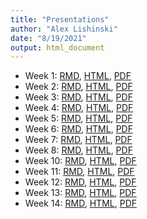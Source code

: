 ```yaml
---
title: "Presentations"
author: "Alex Lishinski"
date: "8/19/2021"
output: html_document
---
```


- Week 1: [RMD](https://github.com/making-data-science-count/s21-intro-to-data-sci-methods-in-ed/blob/main/presentations-week-1.Rmd), [HTML](slides/presentations-week-1.html), [PDF](slides/presentations-week-1.pdf)
- Week 2: [RMD](https://github.com/making-data-science-count/s21-intro-to-data-sci-methods-in-ed/blob/main/slides/presentations-week-2.Rmd), [HTML](slides/presentations-week-2.html), [PDF](slides/presentations-week-2.pdf)
- Week 3: [RMD](https://github.com/making-data-science-count/s21-intro-to-data-sci-methods-in-ed/blob/main/slides/presentations-week-3.Rmd), [HTML](slides/presentations-week-3.html), [PDF](slides/presentations-week-3.pdf)
- Week 4: [RMD](https://github.com/making-data-science-count/s21-intro-to-data-sci-methods-in-ed/blob/main/slides/presentations-week-4.Rmd), [HTML](slides/presentations-week-4.html), [PDF](slides/presentations-week-4.pdf)
- Week 5: [RMD](https://github.com/making-data-science-count/s21-intro-to-data-sci-methods-in-ed/blob/main/slides/presentations-week-5.Rmd), [HTML](slides/presentations-week-5.html), [PDF](slides/presentations-week-5.pdf)
- Week 6: [RMD](https://github.com/making-data-science-count/s21-intro-to-data-sci-methods-in-ed/blob/main/slides/presentations-week-6.Rmd), [HTML](slides/presentations-week-6.html), [PDF](slides/presentations-week-6.pdf)
- Week 7: [RMD](https://github.com/making-data-science-count/s21-intro-to-data-sci-methods-in-ed/blob/main/slides/presentations-week-7.Rmd), [HTML](slides/presentations-week-7.html), [PDF](slides/presentations-week-7.pdf)
- Week 8: [RMD](https://github.com/making-data-science-count/s21-intro-to-data-sci-methods-in-ed/blob/main/slides/presentations-week-8.Rmd), [HTML](slides/presentations-week-8.html), [PDF](slides/presentations-week-8.pdf)
- Week 10: [RMD](https://github.com/making-data-science-count/s21-intro-to-data-sci-methods-in-ed/blob/main/slides/presentations-week-10.Rmd), [HTML](slides/presentations-week-10.html), [PDF](slides/presentations-week-10.pdf)
- Week 11: [RMD](https://github.com/making-data-science-count/s21-intro-to-data-sci-methods-in-ed/blob/main/slides/presentations-week-11.Rmd), [HTML](slides/presentations-week-11.html), [PDF](slides/presentations-week-11.pdf)
- Week 12: [RMD](https://github.com/making-data-science-count/s21-intro-to-data-sci-methods-in-ed/blob/main/slides/presentations-week-12.Rmd), [HTML](slides/presentations-week-12.html), [PDF](slides/presentations-week-12.pdf)
- Week 13: [RMD](https://github.com/making-data-science-count/s21-intro-to-data-sci-methods-in-ed/blob/main/slides/presentations-week-13.Rmd), [HTML](slides/presentations-week-13.html), [PDF](slides/presentations-week-13.pdf)
- Week 14: [RMD](https://github.com/making-data-science-count/s21-intro-to-data-sci-methods-in-ed/blob/main/slides/presentations-week-14.Rmd), [HTML](slides/presentations-week-14.html), [PDF](slides/presentations-week-14.pdf)